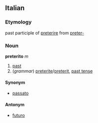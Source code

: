 ==Italian==
===Etymology===
past participle of [[preterire]] from [[preter-]]
===Noun===
'''preterito''' ''m''

# [[past]]
# (''grammar'') [[preterite]]/[[preterit]], [[past tense]]

====Synonym====
*[[passato]]

====Antonym====
*[[futuro]]